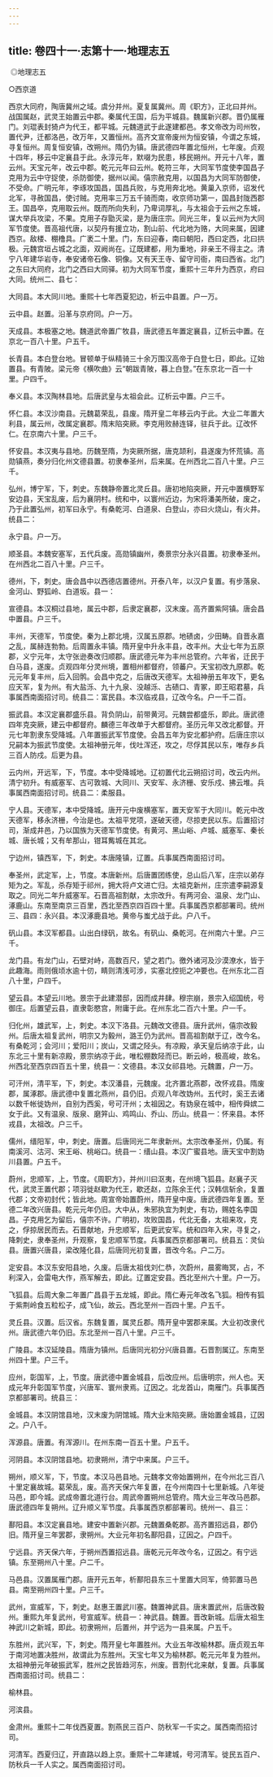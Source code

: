 ```yaml
---
---
---
```

title: 卷四十一·志第十一·地理志五
---

 ◎地理志五

○西京道

西京大同府，陶唐冀州之域。虞分并州。夏复属冀州。周《职方》，正北曰并州。战国属赵，武灵王始置云中郡。秦属代王国，后为平城县。魏属新兴郡。晋仍属雁门。刘琨表封猗卢为代王，都平城。元魏道武于此遂建都邑。孝文帝改为司州牧，置代尹，迁都洛邑，改万年，又置恒州。高齐文宣帝废州为恒安镇，今谓之东城，寻复恒州。周复恒安镇，改朔州。隋仍为镇。唐武德四年置北恒州，七年废。贞观十四年，移云中定襄县于此。永淳元年，默啜为民患，移民朔州。开元十八年，置云州。天宝元年，改云中郡。乾元元年曰云州。乾符三年，大同军节度使李国昌子克用为云中守捉使，杀防御使，据州以闻。僖宗赦克用，以国昌为大同军防御使，不受命。广明元年，李琢攻国昌，国昌兵败，与克用奔北地。黄巢入京师，诏发代北军，寻赦国昌，使讨贼。克用率三万五千骑而南，收京师功第一，国昌封陇西郡王。国昌卒，克用取云州。既而所向失利，乃卑词厚礼，与太祖会于云州之东城，谋大举兵攻梁，不果。克用子存勖灭梁，是为唐庄宗。同光三年，复以云州为大同军节度使。晋高祖代唐，以契丹有援立功，割山前、代北地为赂，大同来属，因建西京。敌楼、棚橹具。广袤二十里。门，东曰迎春，南曰朝阳，西曰定西，北曰拱极。元魏宫垣占城之北面，双阙尚在。辽既建都，用为重地，非亲王不得主之。清宁八年建华岩寺，奉安诸帝石像、铜像。又有天王寺、留守司衙，南曰西省。北门之东曰大同府，北门之西曰大同驿。初为大同军节度，重熙十三年升为西京，府曰大同。统州二、县七：

大同县。本大同川地。重熙十七年西夏犯边，析云中县置。户一万。

云中县。赵置。沿革与京府同。户一万。

天成县。本极塞之地。魏道武帝置广牧县，唐武德五年置定襄县，辽析云中置。在京北一百八十里。户五千。

长青县。本白登台地。冒顿单于纵精骑三十余万围汉高帝于白登七日，即此。辽始置县。有青陂。梁元帝《横吹曲》云“朝跋青陂，暮上白登。”在东京北一百一十里。户四千。

奉义县。本汉陶林县地。后唐武皇与太祖会此。辽析云中置。户三千。

怀仁县。本汉沙南县。元魏葛荣乱，县废。隋开皇二年移云内于此。大业二年置大利县，属云州，改属定襄郡。隋末陷突厥。李克用败赫连铎，驻兵于此。辽改怀仁。在京南六十里。户三千。

怀安县。本汉夷与县地。历魏至隋，为突厥所据，唐克颉利，县遂废为怀荒镇。高勋镇燕，奏分归化州文德县置。初隶奉圣州，后来属。在州西北二百八十里。户三千。

弘州，博宁军，下，刺史。东魏静帝置北灵丘县。唐初地陷突厥，开元中置横野军安边县，天宝乱废，后为襄阴村。统和中，以寰州近边，为宋将潘美所破，废之，乃于此置弘州，初军曰永宁。有桑乾河、白道泉、白登山，亦曰火烧山，有火井。统县二：

永宁县。户一万。

顺圣县。本魏安塞军，五代兵废。高勋镇幽州，奏景宗分永兴县置。初隶奉圣州。在州西北二百八十里。户三千。

德州，下，刺史。唐会昌中以西德店置德州。开泰八年，以汉户复置。有步落泉、金河山、野狐岭、白道坂。县一：

宣德县。本汉桐过县地，属云中郡，后隶定襄郡，汉末废。高齐置紫阿镇。唐会昌中置县。户三千。

丰州，天德军，节度使。秦为上郡北境，汉属五原郡。地碛卤，少田畴。自晋永嘉之乱，属赫连勃勃。后周置永丰镇。隋开皇中升永丰县，改丰州。大业七年为五原郡，义宁元年，太守张逊奏改归顺郡。唐武德元年为丰州总管府。六年省，迁民于白马县，遂废。贞观四年分灵州境，置相州都督府，领蕃户。天宝初改九原郡。乾元元年复丰州，后入回鹘。会昌中克之，后唐改天德军。太祖神册五年攻下，更名应天军，复为州。有大盐泺、九十九泉、没越泺、古碛口、青冢，即王昭君墓，兵事属西南面招讨司。统县二：富民县。本汉临戎县，辽改今名。户一千二百。

振武县。本汉定襄郡盛乐县。背负阴山，前带黄河。元魏尝都盛乐，即此。唐武德四年克突厥，建云中都督府。麟德三年改单于大都督府。圣历元年又改北都督。开元七年割隶东受降城。八年置振武军节度使。会昌五年为安北都护府。后唐庄宗以兄嗣本为振武节度使。太祖神册元年，伐吐浑还，攻之，尽俘其民以东，唯存乡兵三百人防戍。后更为县。

云内州，开远军，下，节度。本中受降城地。辽初置代北云朔招讨司，改云内州。清宁初升。有威塞军、古可敦城、大同川、天安军、永济栅、安乐戍、拂云堆。兵事属西南面招讨司。统县二：柔服县。

宁人县。天德军，本中受降城。唐开元中废横塞军，置天安军于大同川。乾元中改天德军，移永济栅，今治是也。太祖平党项，遂破天德，尽掠吏民以东。后置招讨司，渐成井邑，乃以国族为天德军节度使。有黄河、黑山峪、卢城、威塞军、秦长城、唐长城；又有牟那山，钳耳觜城在其北。

宁边州，镇西军，下，刺史。本唐隆镇，辽置。兵事属西南面招讨司。

奉圣州，武定军，上，节度。本唐新州。后唐置团练使，总山后八军，庄宗以弟存矩为之。军乱，杀存矩于祁州，拥大将卢文进亡归。太祖克新州，庄宗遣李嗣源复取之。同光二年升威塞军。石晋高祖割献，太宗改升。有两河会、温泉、龙门山、涿鹿山。东南至南京三百里，西北至西京四百四十里。兵事属西京都部署司。统州三、县四：永兴县。本汉涿鹿县地。黄帝与蚩尤战于此。户八千。

矾山县。本汉军都县。山出白绿矾，故名。有矾山、桑乾河。在州南六十里。户三千。

龙门县。有龙门山，石壁对峙，高数百尺，望之若门。徼外诸河及沙漠潦水，皆于此趣海。雨则俄顷水逾十仞，睛则清浅可涉，实塞北控扼之冲要也。在州东北二百八十里，户四千。

望云县。本望云川地。景宗于此建潜邸，因而成井肆。穆宗崩，景宗入绍国统，号御庄。后置望云县，直隶彰愍宫，附庸于此。在州东北二百六十里。户一千。

归化州，雄武军，上，刺史。本汉下洛县。元魏改文德县。唐升武州，僖宗改毅州。后唐太祖复武州，明宗又为毅州，潞王仍为武州。晋高祖割献于辽，改今名。有桑乾河；会河川；爱阳川；炭山，又谓之陉头。有凉殿，承天皇后纳凉于此，山东北三十里有新凉殿，景宗纳凉于此，唯松棚数陉而已。断云岭，极高峻，故名。州西北至西京四百五十里，统县一：文德县。本汉女祁县地。元魏置，户一万。

可汗州，清平军，下，刺史。本汉潘县，元魏废。北齐置北燕郡，改怀戎县。隋废郡，属涿郡。唐武德中复置北燕州，县仍旧。贞观八年改妫州。五代时，奚王去诸以数千帐徙妫州，自别为西奚，号可汗州；太祖因之。有妫泉在城中，相传舜嫔二女于此。又有温泉、版泉、磨笄山、鸡鸣山、乔山、历山。统县一：怀来县。本怀戎县，太祖改。户三千。

儒州，缙阳军，中，刺史。唐置。后唐同光二年隶新州。太宗改奉圣州，仍属。有南溪河、沽河、宋王峪、桃峪口。统县一：缙山县。本汉广蜜县地。唐天宝中割妫川县置。户五千。

蔚州，忠顺军，上，节度。《周职方》，并州川曰沤夷，在州境飞狐县。赵襄子灭代，武灵王置代郡；项羽徙赵歇为代王，歇还赵，立陈余王代；汉韩信斩余，复置代郡；文帝初封代；皆此地。周宣帝始置蔚州，隋开皇中废。唐武德四年复置。至德二年改兴唐县。乾元元年仍旧。大中从，朱邪执宜为刺史，有功，赐姓名李国昌。子克用乞为留后，僖宗不许。广明初，攻败国昌，代北无备，太祖来攻，克之，俘掠居民而去。石晋献地，升忠顺军，后更武安军。统和四年入宋，寻复之，降刺史，隶奉圣州，升观察，复忠顺军节度。兵事属西京都部署司。统县五：灵仙县。唐置兴唐县，梁改隆化县，后唐同光初复置，晋改今名。户二万。

定安县。本汉东安阳县地，久废。后唐太祖伐刘仁恭，次蔚州，晨雾晦冥，占，不利深入，会雷电大作，燕军解去，即此。辽置定安县。西北至州六十里。户一万。

飞狐县。后周大象二年置广昌县于五龙城，即此。隋仁寿元年改名飞狐。相传有狐于紫荆岭食五粒松子，成飞仙，故云。西北至州一百四十里。户五千。

灵丘县。汉置。后汉省。东魏复置，属灵丘郡。隋开皇中罢郡来属。大业初改隶代州。唐武德六年仍旧。东北至州一百八十里。户三千。

广陵县。本汉延陵县。隋唐为镇州。后唐同光初分兴唐县置。石晋割属辽。东南至州四十里。户三千。

应州，彰国军，上，节度。唐武德中置金城县，后改应州。后唐明宗，州人也。天成元年升彰国军节度，兴唐军、寰州隶焉。辽因之。北龙首山，南雁门。兵事属西京都部署司。统县三：

金城县。本汉阴馆县地，汉末废为阴馆城。隋大业末陷突厥。唐始置金城县，辽因之。户八千。

浑源县。唐置。有浑源川。在州东南一百五十里。户五千。

河阴县。本汉阴馆县地。初隶朔州，清宁中来属。户三千。

朔州，顺义军，下，节度。本汉马邑县地。元魏孝文帝始置朔州，在今州北三百八十里定襄故城。葛荣乱，废。高齐天保六年复置，在今州南四十七里新城。八年徙马邑，即今城。武成帝置北道行台。周武帝置朔州总管府。隋大业三年改马邑郡。唐武德四年复朔州。辽升顺义军节度。兵事属西京都部署司。统州一、县三：

鄯阳县。本汉定襄县地。建安中置新兴郡。元魏置桑乾郡。高齐置招远县，郡仍旧。隋开皇三年罢郡，隶朔州。大业元年初名鄯阳县，辽因之。户四千。

宁远县。齐天保六年，于朔州西置招远县。唐乾元元年改今名，辽因之。有宁远镇。东至朔州八十里。户二千。

马邑县。汉置属雁门郡。唐开元五年，析鄯阳县东三十里置大同军，倚郭置马邑县。南至朔州四十里。户三千。

武州，宣威军，下，刺史。赵惠王置武川塞。魏置神武县。唐末置武州，后唐改毅州。重熙九年复武州，号宣威军。统县一：神武县。魏置。晋改新城。后唐太祖生神武川之新城，即此。初隶朔州，后置州，并宁远为一县来属。户五千。

东胜州，武兴军，下，刺史。隋开皇七年置胜州。大业五年改榆林郡。唐贞观五年于南河地置决胜州，故谓此为东胜州。天宝七年又为榆林郡。乾元元年复为胜州。太祖神册元年破振武军，胜州之民皆趋河东，州废。晋割代北来献，复置。兵事属西南面招讨司。统县二：

榆林县。

河滨县。

金肃州。重熙十二年伐西夏置。割燕民三百户、防秋军一千实之。属西南而招讨司。

河清军。西夏归辽，开直路以趋上京。重熙十二年建城，号河清军。徙民五百户、防秋兵一千人实之。属西南面招讨司。

